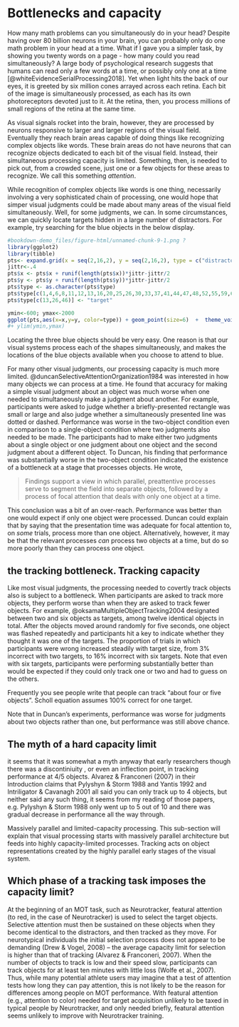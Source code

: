 # Bottlenecks and capacity 

How many math problems can you simultaneously do in your head? Despite having over 80 billion neurons in your brain, you can probably only do one math problem in your head at a time. What if I gave you a simpler task, by showing you twenty words on a page - how many could you read simultaneously? A large body of psychological research suggests that humans can read only a few words at a time, or possibly only one at a time [@whiteEvidenceSerialProcessing2018]. Yet when light hits the back of our eyes, it is greeted by six million cones arrayed across each retina. Each bit of the image is simultaneously processed, as each has its own photoreceptors devoted just to it. At the retina, then, you process millions of small regions of the retina at the same time.

As visual signals rocket into the brain, however, they are processed by neurons responsive to larger and larger regions of the visual field. Eventually they reach brain areas capable of doing things like recognizing complex objects like words. These brain areas do not have neurons that can recognize objects dedicated to each bit of the visual field. Instead, their simultaneous processing capacity is limited. Something, then, is needed to pick out, from a crowded scene, just one or a few objects for these areas to recognize. We call this something *attention*.

While recognition of complex objects like words is one thing, necessarily involving a very sophisticated chain of processing, one would hope that simper visual judgments could be made about many areas of the visual field simultaneously. Well, for some judgments, we can. In some circumstances, we can quickly locate targets hidden in a large number of distractors. For example, try searching for the blue objects in the below display.

```r
#bookdown-demo_files/figure-html/unnamed-chunk-9-1.png ?
library(ggplot2)
library(tibble)
pts<- expand.grid(x = seq(2,16,2), y = seq(2,16,2), type = c("distractor"))
jittr<-.4
pts$x <- pts$x + runif(length(pts$x))*jittr-jittr/2
pts$y <- pts$y + runif(length(pts$y))*jittr-jittr/2
pts$type <- as.character(pts$type)
pts$type[c(1,4,6,8,11,12,13,16,20,25,26,30,33,37,41,44,47,48,52,55,59,60)] <- "distractor2"
pts$type[c(13,26,46)] <- "target"

ymin<-600; ymax<-2000
ggplot(pts,aes(x=x,y=y, color=type)) + geom_point(size=6)  +  theme_void() + theme(legend.position = "none")
#+ ylim(ymin,ymax)
```

Locating the three blue objects should be very easy. One reason is that our visual systems process each of the shapes simultaneously, and makes the locations of the blue objects available when you choose to attend to blue.

For many other visual judgments, our processing capacity is much more limited. @duncanSelectiveAttentionOrganization1984 was interested in how many objects we can process at a time. He found that accuracy for making a simple visual judgment about an object was much worse when one needed to simultaneously make a judgment about another. For example, participants were asked to judge whether a briefly-presented rectangle was small or large and also judge whether a simultaneously presented line was dotted or dashed. Performance was  worse in the two-object condition even in comparison to a single-object condition where two judgments also needed to be made. The participants had to make either two judgments about a single object or one judgment about one object and the second judgment about a different object. To Duncan, his finding that performance was substantially worse in the two-object condition indicated the existence of a bottleneck at a stage that processes objects. He wrote, 

> Findings support a view in which parallel, preattentive processes serve to segment the field into separate objects, followed by a process of focal attention that deals with only one object at a time.

This conclusion was a bit of an over-reach. Performance was better than one would expect if only one object were processed. Duncan could explain that by saying that the presentation time was adequate for focal attention to, on *some* trials, process more than one object. Alternatively, however, it may be that the relevant processes *can* process two objects at a time, but do so more poorly than they can process one object. 

<!-- One concern with this conclusion was that the results might be explained by a bottleneck on the number of spatial locations that participants needed to process rather than the number of locations. However, subsequent work was more effective at spatially overlapping two objects, which diminished this concern [@blaserTrackingObjectFeaturespace2000]. 
-->

## the tracking bottleneck. Tracking capacity

Like most visual judgments, the processing needed to covertly track objects also is subject to a bottleneck. When participants are asked to track more objects, they perform worse than when they are asked to track fewer objects. For example, @oksamaMultipleObjectTracking2004 designated between two and six objects as targets, among twelve identical objects in total. After the objects moved around randomly for five seconds, one object was flashed repeatedly and participants hit a key to indicate whether they thought it was one of the targets. The proportion of trials in which participants were wrong increased steadily with target size, from 3% incorrect with two targets, to 16% incorrect with six targets. Note that even with six targets, participants were performing substantially better than would be expected if they could only track one or two and had to guess on the others.

<!-- https://psyc2016.whatanimalssee.com/bottlenecks.html#a-bottleneck-for-object-judgments -->

Frequently you see people write that people can track "about four or five objects". Scholl equation assumes 100% correct for one target.

Note that in Duncan's experiments, performance was worse for judgments about two objects rather than one, but performance was still above chance. 

## The myth of a hard capacity limit

it seems that it was somewhat a myth anyway that early researchers though there was a discontiniuity , or even an inflection point, in tracking performance at 4/5 objects. Alvarez & Franconeri (2007) in their Introduction claims that Pylyshyn & Storm 1988 and Yantis 1992 and Intriligator & Cavanagh 2001 all said you can only track up to 4 objects, but neither said any such thing, it seems from my reading of those papers, e.g.  Pylyshyn & Storm 1988 only went up to 5 out of 10 and there was gradual decrease in performance all the way through.

Massively parallel and limited-capacity processing. This sub-section will explain that visual processing starts with massively parallel architecture but feeds into highly capacity-limited processes. Tracking acts on object representations created by the highly parallel early stages of the visual system.

## Which phase of a tracking task imposes the capacity limit?

At the beginning of an MOT task, such as Neurotracker, featural attention (to red, in the case of Neurotracker) is used to select the target objects. Selective attention must then be sustained on these objects when they become identical to the distractors, and then tracked as they move. For neurotypical individuals the initial selection process does not appear to be demanding (Drew & Vogel, 2008) –  the average capacity limit for selection is higher than that of tracking (Alvarez & Franconeri, 2007). When the number of objects to track is low and their speed slow, participants can track objects for at least ten minutes with little loss (Wolfe et al., 2007). Thus, while many potential athlete users may imagine that a test of attention tests how long they can pay attention, this is not likely to be the reason for differences among people on MOT performance. With featural attention (e.g., attention to color) needed for target acquisition unlikely to be taxed in typical people by Neurotracker, and only needed briefly, featural attention seems unlikely to improve with Neurotracker training.



